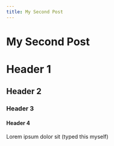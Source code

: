 ```yaml
---
title: My Second Post
---
```


# My Second Post

# Header 1

## Header 2

### Header 3

#### Header 4

Lorem ipsum dolor sit (typed this myself)